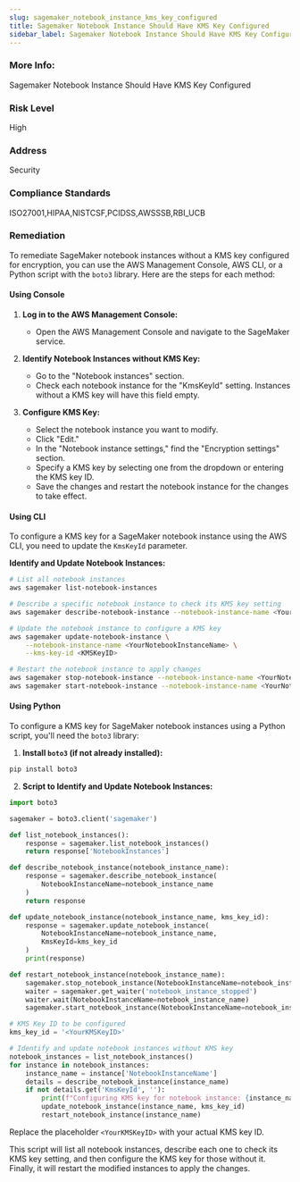 ```yaml
---
slug: sagemaker_notebook_instance_kms_key_configured
title: Sagemaker Notebook Instance Should Have KMS Key Configured
sidebar_label: Sagemaker Notebook Instance Should Have KMS Key Configured
---
```


### More Info:

Sagemaker Notebook Instance Should Have KMS Key Configured

### Risk Level

High

### Address

Security

### Compliance Standards

ISO27001,HIPAA,NISTCSF,PCIDSS,AWSSSB,RBI_UCB

### Remediation

To remediate SageMaker notebook instances without a KMS key configured for encryption, you can use the AWS Management Console, AWS CLI, or a Python script with the `boto3` library. Here are the steps for each method:

#### Using Console

1. **Log in to the AWS Management Console:**
   - Open the AWS Management Console and navigate to the SageMaker service.

2. **Identify Notebook Instances without KMS Key:**
   - Go to the "Notebook instances" section.
   - Check each notebook instance for the "KmsKeyId" setting. Instances without a KMS key will have this field empty.

3. **Configure KMS Key:**
   - Select the notebook instance you want to modify.
   - Click "Edit."
   - In the "Notebook instance settings," find the "Encryption settings" section.
   - Specify a KMS key by selecting one from the dropdown or entering the KMS key ID.
   - Save the changes and restart the notebook instance for the changes to take effect.

#### Using CLI

To configure a KMS key for a SageMaker notebook instance using the AWS CLI, you need to update the `KmsKeyId` parameter.

**Identify and Update Notebook Instances:**

```sh
# List all notebook instances
aws sagemaker list-notebook-instances

# Describe a specific notebook instance to check its KMS key setting
aws sagemaker describe-notebook-instance --notebook-instance-name <YourNotebookInstanceName>

# Update the notebook instance to configure a KMS key
aws sagemaker update-notebook-instance \
    --notebook-instance-name <YourNotebookInstanceName> \
    --kms-key-id <KMSKeyID>

# Restart the notebook instance to apply changes
aws sagemaker stop-notebook-instance --notebook-instance-name <YourNotebookInstanceName>
aws sagemaker start-notebook-instance --notebook-instance-name <YourNotebookInstanceName>
```

#### Using Python

To configure a KMS key for SageMaker notebook instances using a Python script, you'll need the `boto3` library:

1. **Install `boto3` (if not already installed):**

```sh
pip install boto3
```

2. **Script to Identify and Update Notebook Instances:**

```python
import boto3

sagemaker = boto3.client('sagemaker')

def list_notebook_instances():
    response = sagemaker.list_notebook_instances()
    return response['NotebookInstances']

def describe_notebook_instance(notebook_instance_name):
    response = sagemaker.describe_notebook_instance(
        NotebookInstanceName=notebook_instance_name
    )
    return response

def update_notebook_instance(notebook_instance_name, kms_key_id):
    response = sagemaker.update_notebook_instance(
        NotebookInstanceName=notebook_instance_name,
        KmsKeyId=kms_key_id
    )
    print(response)

def restart_notebook_instance(notebook_instance_name):
    sagemaker.stop_notebook_instance(NotebookInstanceName=notebook_instance_name)
    waiter = sagemaker.get_waiter('notebook_instance_stopped')
    waiter.wait(NotebookInstanceName=notebook_instance_name)
    sagemaker.start_notebook_instance(NotebookInstanceName=notebook_instance_name)

# KMS Key ID to be configured
kms_key_id = '<YourKMSKeyID>'

# Identify and update notebook instances without KMS key
notebook_instances = list_notebook_instances()
for instance in notebook_instances:
    instance_name = instance['NotebookInstanceName']
    details = describe_notebook_instance(instance_name)
    if not details.get('KmsKeyId', ''):
        print(f"Configuring KMS key for notebook instance: {instance_name}")
        update_notebook_instance(instance_name, kms_key_id)
        restart_notebook_instance(instance_name)
```

Replace the placeholder `<YourKMSKeyID>` with your actual KMS key ID.

This script will list all notebook instances, describe each one to check its KMS key setting, and then configure the KMS key for those without it. Finally, it will restart the modified instances to apply the changes.
